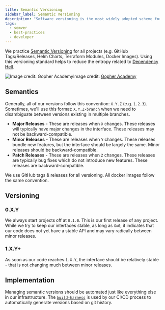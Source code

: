 ```yaml
---
title: Semantic Versioning
sidebar_label: Semantic Versioning
description: "Software versioning is the most widely adopted scheme for assigning unique version version numbers to software releases."
tags:
  - semver
  - best-practices
  - developer
---
```


We practice [Semantic Versioning](https://semver.org/) for all projects (e.g. GitHub Tags/Releases, Helm Charts, Terraform Modules, Docker Images). Using this versioning standard helps to reduce the entropy related to [Dependency Hell](https://en.wikipedia.org/wiki/Dependency_hell).

![Image credit: [Gopher Academy](https://blog.gopheracademy.com/advent-2015/semver/)](/assets/aa35c54-semver.png)Image credit: [Gopher Academy](https://blog.gopheracademy.com/advent-2015/semver/)

## Semantics

Generally, all of our versions follow this convention: `X.Y.Z` (e.g. `1.2.3`). Sometimes, we'll use this format: `X.Y.Z-branch` when we need to disambiguate between versions existing in multiple branches.

- **Major Releases** - These are releases when `X` changes. These releases will typically have major changes in the interface. These releases may not be backward-compatible.
- **Minor Releases** - These are releases when `Y` changes. These releases bundle new features, but the interface should be largely the same. Minor releases should be backward-compatible.
- **Patch Releases** - These are releases when `Z` changes. These releases are typically bug fixes which do not introduce new features. These releases are backward-compatible.

We use GitHub tags & releases for all versioning. All docker images follow the same convention.

## Versioning

### 0.X.Y

We always start projects off at `0.1.0`. This is our first release of any project. While we try to keep our interfaces stable, as long as `X=0`, it indicates that our code does not yet have a stable API and may vary radically between minor releases.

### 1.X.Y+

As soon as our code reaches `1.X.Y`, the interface should be relatively stable - that is not changing much between minor releases.

## Implementation

Managing semantic versions should be automated just like everything else in our infrastructure. The [`build-harness`](/reference/tools.mdx#build-harness) is used by our CI/CD process to automatically generate versions based on git history.
